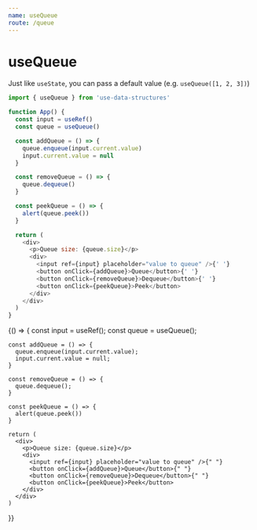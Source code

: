 ```yaml
---
name: useQueue
route: /queue
---
```



# useQueue

Just like `useState`, you can pass a default value (e.g. `useQueue([1, 2, 3])`)

```js
import { useQueue } from 'use-data-structures'

function App() {
  const input = useRef()
  const queue = useQueue()

  const addQueue = () => {
    queue.enqueue(input.current.value)
    input.current.value = null
  }

  const removeQueue = () => {
    queue.dequeue()
  }

  const peekQueue = () => {
    alert(queue.peek())
  }

  return (
    <div>
      <p>Queue size: {queue.size}</p>
      <div>
        <input ref={input} placeholder="value to queue" />{' '}
        <button onClick={addQueue}>Queue</button>{' '}
        <button onClick={removeQueue}>Dequeue</button>{' '}
        <button onClick={peekQueue}>Peek</button>
      </div>
    </div>
  )
}
```

<Playground>
  {() => {
    const input = useRef();
    const queue = useQueue();

    const addQueue = () => {
      queue.enqueue(input.current.value);
      input.current.value = null;
    }

    const removeQueue = () => {
      queue.dequeue();
    }

    const peekQueue = () => {
      alert(queue.peek())
    }

    return (
      <div>
        <p>Queue size: {queue.size}</p>
        <div>
          <input ref={input} placeholder="value to queue" />{" "}
          <button onClick={addQueue}>Queue</button>{" "}
          <button onClick={removeQueue}>Dequeue</button>{" "}
          <button onClick={peekQueue}>Peek</button>
        </div>
      </div>
    )

}}

</Playground>
